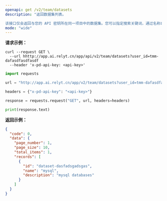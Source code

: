 ```yaml
---
openapi: get /v2/team/datasets
description: "返回数据集列表。

该接口仅会返回与您的 API 密钥所在同一项目中的数据集。您可以指定搜索关键词，通过名称或描述进行数据集过滤。"
mode: "wide"
---
```




**请求示例：**
<CodeGroup>
```curl cURL
curl --request GET \
  --url hhttp://app.ai.relyt.cn/app/api/v2/team/datasets?user_id=tmm-dafasdfasdfasdf
  --header 'x-pd-api-key: <api-key>'
```

```python Python
import requests

url = "http://app.ai.relyt.cn/app/v2/team/datasets?user_id=tmm-dafasdfasdfasdf"

headers = {"x-pd-api-key": "<api-key>"}

response = requests.request("GET", url, headers=headers)

print(response.text)
```
</CodeGroup>

**返回示例：**

```json 200
{
  "code": 0,
  "data": {
    "page_number": 1,
    "page_size": 10,
    "total_items": 1,
    "records": [
      {
        "id": "dataset-dasfadsgadsgas",
        "name": "mysql",
        "description": "mysql databases"
      }
    ]
  }
}
```

